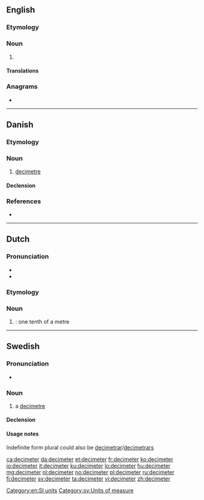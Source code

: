 {{also|deciméter}}
==English==

===Etymology===
{{prefix|deci|meter|lang=en}}

===Noun===
{{en-noun}}

# {{alternative spelling of|decimetre|from=US|lang=en}}

====Translations====
{{trans-see|decimetre}}

===Anagrams===
* {{l|en|decimetre}}

[[Category:en:SI units]]

----

==Danish==

===Etymology===
{{affix|da|deci-|meter}}

===Noun===
{{da-noun|en}}

# [[decimetre]]

====Declension====
{{da-noun-infl|en||ne}}

===References===
* {{R:Den Danske Ordbog}}

----

==Dutch==

===Pronunciation===
* {{audio|Nl-decimeter.ogg|Audio|lang=nl}}
* {{hyphenation|de|ci|me|ter|lang=nl}}

===Etymology===
{{prefix|nl|deci|meter}}

===Noun===
{{nl-noun|m|-s|decimetertje}}

# {{l|en|decimetre}}: one tenth of a metre

----

==Swedish==

===Pronunciation===
* {{IPA|/dɛsɪˈmeːtɛr/|/ˈdɛsɪmeːtɛr/|lang=sv}}

===Noun===
{{sv-noun|c}}

# a [[decimetre]]

====Declension====
{{sv-noun-irreg-c|2=decimetern|3=decimeter|4=decimeterna}}

====Usage notes====
Indefinite form plural could also be [[decimetrar]]/[[decimetrars]]

[[Category:sv:Units of measure]]

[[ca:decimeter]]
[[da:decimeter]]
[[et:decimeter]]
[[fr:decimeter]]
[[ko:decimeter]]
[[io:decimeter]]
[[it:decimeter]]
[[ku:decimeter]]
[[lo:decimeter]]
[[hu:decimeter]]
[[mg:decimeter]]
[[nl:decimeter]]
[[no:decimeter]]
[[pl:decimeter]]
[[ru:decimeter]]
[[fi:decimeter]]
[[sv:decimeter]]
[[ta:decimeter]]
[[vi:decimeter]]
[[zh:decimeter]]